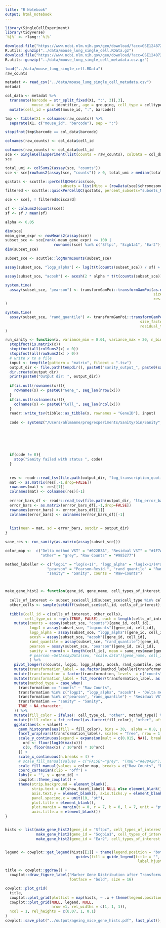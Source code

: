 ```yaml
---
title: "R Notebook"
output: html_notebook
---
```




```r
library(SingleCellExperiment)
library(tidyverse)
`%|%` <- rlang::`%|%`
```


```r
download.file("https://www.ncbi.nlm.nih.gov/geo/download/?acc=GSE124872&format=file&file=GSE124872%5Fraw%5Fcounts%5Fsingle%5Fcell%2ERData%2Egz", "../data/mouse_lung_single_cell.RData.gz")
R.utils::gunzip("../data/mouse_lung_single_cell.RData.gz")
download.file("https://www.ncbi.nlm.nih.gov/geo/download/?acc=GSE124872&format=file&file=GSE124872%5FAngelidis%5F2018%5Fmetadata%2Ecsv%2Egz", "../data/mouse_lung_single_cell_metadata.csv.gz")
R.utils::gunzip("../data/mouse_lung_single_cell_metadata.csv.gz")
```


```r
load("../data/mouse_lung_single_cell.RData")
raw_counts
```


```r
metadat <- read_csv("../data/mouse_lung_single_cell_metadata.csv")
metadat
```

```r
col_data <- metadat %>%
  transmute(barcode = str_split_fixed(X1, ":", 3)[,3],
            mouse_id = identifier, age = grouping, cell_type = celltype) %>%
  mutate(cell_id = paste0(mouse_id, ":", barcode))

tmp <- tibble(X1 = colnames(raw_counts)) %>%
  separate(X1, c("mouse_id", "barcode"), sep = ":")

stopifnot(tmp$barcode == col_data$barcode)

colnames(raw_counts) <- col_data$cell_id
```



```r
colnames(raw_counts) <- col_data$cell_id
sce <- SingleCellExperiment(list(counts = raw_counts), colData = col_data)
sce
```


```r
total_umi <- colSums2(assay(sce, "counts"))
sce <- sce[rowSums2(assay(sce, "counts")) > 0, total_umi > median(total_umi) / 10 & total_umi < median(total_umi) * 10]
```





```r
qcstats <- scuttle::perCellQCMetrics(sce, 
                         subsets = list(Mito = (rowData(sce)$chromosome == "MT") %|% FALSE))
filtered <- scuttle::quickPerCellQC(qcstats, percent_subsets="subsets_Mito_percent")
```




```r
sce <- sce[, ! filtered$discard]
```



```r
sf <- colSums2(counts(sce))
sf <- sf / mean(sf)

alpha <- 0.05
```


```r
dim(sce)
mean_gene_expr <- rowMeans2(assay(sce))
subset_sce <- sce[rank(-mean_gene_expr) <= 100 | 
                      rownames(sce) %in% c("Sftpc", "Scgb1a1", "Ear2"), ]
dim(subset_sce)
```



```r
subset_sce <- scuttle::logNormCounts(subset_sce)
```


```r
assay(subset_sce, "logp_alpha") <- log(t(t(counts(subset_sce)) / sf) + 1/(4 * alpha))
```


```r
assay(subset_sce, "acosh") <- acosh(2 * alpha * t(t(counts(subset_sce)) / sf) + 1)
```


```r
system.time(
  assay(subset_sce, "pearson") <- transformGamPoi::transformGamPoi(as.matrix(assay(subset_sce, "counts")), 
                                                                   size_factors = sf, overdispersion = alpha,
                                                                   residual_type = "pearson", verbose = TRUE)
)
```

```r
system.time(
  assay(subset_sce, "rand_quantile") <- transformGamPoi::transformGamPoi(as.matrix(assay(subset_sce, "counts")), 
                                                             size_factors = sf, overdispersion = alpha,
                                                             residual_type = "randomized_quantile", verbose = TRUE)
)
```


```r
run_sanity <- function(x, variance_min = 0.01, variance_max = 20, n_bins = 116, n_threads = 1){
  stopifnot(is.matrix(x))
  stopifnot(all(colSums2(x) > 0))
  stopifnot(all(rowSums2(x) > 0))
  # write x to a file
  input <- tempfile(pattern = "matrix", fileext = ".tsv")
  output_dir <- file.path(tempdir(), paste0("sanity_output_", paste0(sample(letters, 7, replace = TRUE), collapse = "")))
  dir.create(output_dir)
  print(paste0("Output dir: ", output_dir))
  
  if(is.null(rownames(x))){
    rownames(x) <- paste0("Gene_", seq_len(nrow(x)))
  }
  if(is.null(colnames(x))){
    colnames(x) <- paste0("Cell_", seq_len(ncol(x)))
  }
  readr::write_tsv(tibble::as_tibble(x, rownames = "GeneID"), input)
  
  code <- system2("/Users/ahlmanne/prog/experiments/Sanity/bin/Sanity", args = c(paste0("--file ", input),
                                                                                 paste0("--destination ", output_dir),
                                                                                 paste0("--variance_min ", variance_min),
                                                                                 paste0("--variance_max ", variance_max),
                                                                                 paste0("--number_of_bins ", n_bins),
                                                                                 paste0("--n_threads ", n_threads),
                                                                                 "--extended_output true"))
  if(code != 0){
    stop("Sanity failed with status ", code)
  }
  
  
  res <- readr::read_tsv(file.path(output_dir, "log_transcription_quotients.txt"), col_types = readr::cols()) 
  mat <- as.matrix(res[,-1,drop=FALSE])
  rownames(mat) <- res[[1]]
  colnames(mat) <- colnames(res)[-1]
  
  errror_bars_df <- readr::read_tsv(file.path(output_dir, "ltq_error_bars.txt"), col_types = readr::cols()) 
  error_bars <- as.matrix(errror_bars_df[,-1,drop=FALSE])
  rownames(error_bars) <- errror_bars_df[[1]]
  colnames(error_bars) <- colnames(errror_bars_df)[-1]
  
  
  list(mean = mat, sd = error_bars, outdir = output_dir)
}

sane_res <- run_sanity(as.matrix(assay(subset_sce)))

```


```r
color_map <-  c("Delta method VST" = "#022B3A", "Residual VST" = "#1F7A8C", "Sanity" = "#A3C9A8",
                "other" = "grey", "Raw Counts" = "#985277")

method_labeller <- c("logp1" = "log(x+1)", "logp_alpha" = "log(x+1/(4*alpha))", "acosh" = "acosh(2*alpha*x+1)",
                   "pearson" = "Pearson~Resid.", "rand_quantile" = "Rand.~Quant.~Resid.",
                   "sanity" = "Sanity", counts = "Raw~Counts")



make_gene_hist2 <- function(gene_id, gene_name, cell_types_of_interest, show_facet_label){
  
  cells_of_interest <- subset_sce$cell_id[subset_sce$cell_type %in% cell_types_of_interest]
  other_cells <- sample(setdiff(subset_sce$cell_id, cells_of_interest), size = length(cells_of_interest), replace = FALSE)
  
  tibble(cell_id = c(cells_of_interest, other_cells),
         cell_type_oi = rep(c(TRUE, FALSE), each = length(cells_of_interest))) %>%
    mutate(counts = assay(subset_sce, "counts")[gene_id, cell_id],
           logp1 = assay(subset_sce, "logcounts")[gene_id, cell_id],
           logp_alpha = assay(subset_sce, "logp_alpha")[gene_id, cell_id],
           acosh = assay(subset_sce, "acosh")[gene_id, cell_id],
           rand_quantile = assay(subset_sce, "rand_quantile")[gene_id, cell_id],
           pearson = assay(subset_sce, "pearson")[gene_id, cell_id],
           sanity = rnorm(n = length(cell_id), mean = sane_res$mean[gene_id, cell_id], sd = sane_res$sd[gene_id, cell_id]),
           # pearson =GetAssayData(seu, "scale.data")[gene_name, cell_id]
           ) %>%
    pivot_longer(c(counts, logp1, logp_alpha, acosh, rand_quantile, pearson, sanity), names_to = "transformation", values_to = "value") %>%
    mutate(transformation_label = as.factor(method_labeller[transformation])) %>%
    mutate(transformation = factor(transformation, levels  = c("counts", "logp1", "logp_alpha", "acosh", "pearson", "rand_quantile", "sanity"))) %>%
    mutate(transformation_label = fct_reorder(transformation_label, as.numeric(transformation))) %>%
    mutate(method_type = case_when(
      transformation == "counts" ~ "Raw Counts",
      transformation %in% c("logp1", "logp_alpha", "acosh") ~ "Delta method VST",
      transformation %in% c("pearson", "rand_quantile") ~ "Residual VST",
      transformation == "sanity" ~ "Sanity",
      TRUE ~ NA_character_
    )) %>%
    mutate(fill_color = ifelse(! cell_type_oi, "other", method_type)) %>%
    mutate(fill_color = fct_relevel(as.factor(fill_color), "other", after = 0)) %>%
    ggplot(aes(x = value)) +
      geom_histogram(aes(fill = fill_color), bins = 30,  alpha = 0.8, position = "identity") +
      facet_wrap(vars(transformation_label), scales = "free", nrow = 1, labeller = label_parsed) +
      scale_y_continuous(expand = expansion(mult = c(0.015, NA)), breaks = function(x){
        ord <- floor(log10(max(x)))
        c(0, floor(max(x) / 10^ord) * 10^ord)
      }) +
      scale_x_continuous(n.breaks = 4) +
      # scale_fill_manual(values = c("FALSE"="grey", "TRUE"="#e88420")) +
      scale_fill_manual(values = color_map, breaks = c("Raw Counts", "Delta method VST", "Residual VST", "Sanity")) +
      coord_cartesian(clip = "off") +
      labs(x = "", y = gene_id) +
      cowplot::theme_cowplot() +
      theme(strip.background = element_blank(),
            strip.text = if(show_facet_label) NULL else element_blank(),
            axis.text.y = element_blank(), axis.ticks.y = element_blank(),
            panel.spacing.x = unit(10, "pt"),
            plot.title = element_blank(),
            plot.margin = margin(t = 0, r = 7, b = 0, l = 7, unit = "pt"),
            axis.title.x = element_blank())
}


hists <- list(make_gene_hist2(gene_id = "Sftpc", cell_types_of_interest = c("Type_2_pneumocytes"), show_facet_label = TRUE),
              make_gene_hist2(gene_id = "Scgb1a1", cell_types_of_interest = c("Club_cells", "Goblet_cells"), show_facet_label = FALSE),
              make_gene_hist2(gene_id = "Ear2", cell_types_of_interest = c("Alveolar_macrophage"), show_facet_label = FALSE))


legend <- cowplot::get_legend(hists[[1]] + theme(legend.position = "bottom") +
                                guides(fill = guide_legend(title = "", override.aes = list(size = 3, alpha = 1),
                                                            label.hjust = 0, label.theme =  element_text(size = 8))))

title <- cowplot::ggdraw() +
  cowplot::draw_figure_label("Marker Gene Distribution after Transformation",
                             fontface = "bold", size = 16)

cowplot::plot_grid(
  title,
  cowplot::plot_grid(plotlist = map(hists, ~ .x + theme(legend.position = "none")), nrow = 3, ncol = 1, align = "vh"),
  cowplot::plot_grid(NULL, legend, NULL,
                     nrow =1, rel_widths = c(1, 1, 1)),
  ncol = 1, rel_heights = c(0.07, 1, 0.1)
)
cowplot::save_plot("../output/ageing_mice_gene_hists.pdf", last_plot(), nrow = 3, ncol = 7, base_height = 1.5, base_asp = 1.3)
```








